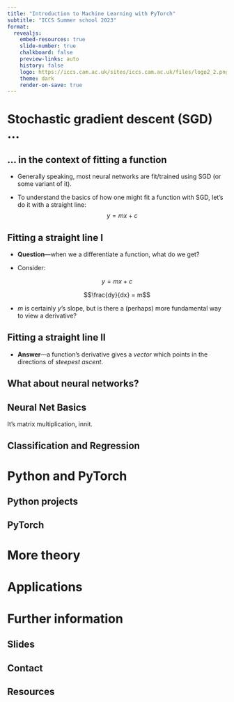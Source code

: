 ```yaml
---
title: "Introduction to Machine Learning with PyTorch"
subtitle: "ICCS Summer school 2023"
format:
  revealjs:
    embed-resources: true
    slide-number: true
    chalkboard: false
    preview-links: auto
    history: false
    logo: https://iccs.cam.ac.uk/sites/iccs.cam.ac.uk/files/logo2_2.png
    theme: dark
    render-on-save: true
---
```


# Stochastic gradient descent (SGD) ...

## ... in the context of fitting a function

- Generally speaking, most neural networks are fit/trained using SGD (or some variant of it).

- To understand the basics of how one might fit a function with SGD, let's do it with a straight line: $$y=mx+c$$


## Fitting a straight line I

- **Question**---when we a differentiate a function, what do we get?

- Consider:

$$y = mx + c$$

$$\frac{dy}{dx} = m$$

- $m$ is certainly $y$'s slope, but is there a (perhaps) more fundamental way to view a derivative?

## Fitting a straight line II

- **Answer**---a function's derivative gives a _vector_ which points in the directions of _steepest ascent_.

## What about neural networks?

## Neural Net Basics
It's matrix multiplication, innit.

## Classification and Regression


# Python and PyTorch

## Python projects

## PyTorch

# More theory

# Applications


# Further information

## Slides

## Contact

## Resources
